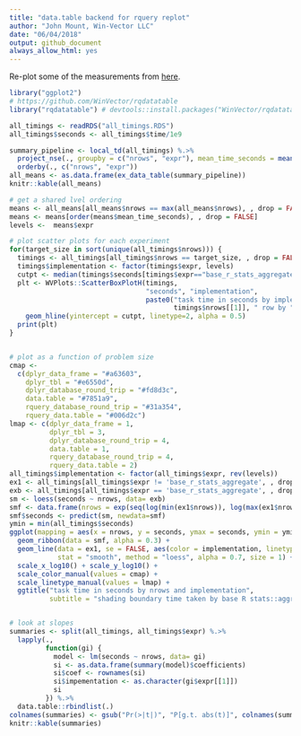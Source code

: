 ```yaml
---
title: "data.table backend for rquery replot"
author: "John Mount, Win-Vector LLC"
date: "06/04/2018"
output: github_document
always_allow_html: yes
---
```


Re-plot some of the measurements from [here](https://github.com/WinVector/rquery/blob/master/extras/data_table.md).

```r
library("ggplot2")
# https://github.com/WinVector/rqdatatable
library("rqdatatable") # devtools::install.packages("WinVector/rqdatatable")
```



```r
all_timings <- readRDS("all_timings.RDS")
all_timings$seconds <- all_timings$time/1e9

summary_pipeline <- local_td(all_timings) %.>%
  project_nse(., groupby = c("nrows", "expr"), mean_time_seconds = mean(seconds)) %.>%
  orderby(., c("nrows", "expr"))
all_means <- as.data.frame(ex_data_table(summary_pipeline))
knitr::kable(all_means)

# get a shared lvel ordering
means <- all_means[all_means$nrows == max(all_means$nrows), , drop = FALSE]
means <- means[order(means$mean_time_seconds), , drop = FALSE]
levels <-  means$expr

# plot scatter plots for each experiment
for(target_size in sort(unique(all_timings$nrows))) {
  timings <- all_timings[all_timings$nrows == target_size, , drop = FALSE]
  timings$implementation <- factor(timings$expr, levels)
  cutpt <- median(timings$seconds[timings$expr=="base_r_stats_aggregate"])
  plt <- WVPlots::ScatterBoxPlotH(timings, 
                                  "seconds", "implementation", 
                                  paste0("task time in seconds by implementation\n(",
                                         timings$nrows[[1]], " row by ", timings$ncols[[1]], " column task)")) +
    geom_hline(yintercept = cutpt, linetype=2, alpha = 0.5) 
  print(plt)
}


# plot as a function of problem size
cmap <- 
  c(dplyr_data_frame = "#a63603",
    dplyr_tbl = "#e6550d",
    dplyr_database_round_trip = "#fd8d3c",
    data.table = "#7851a9",
    rquery_database_round_trip = "#31a354",
    rquery_data.table = "#006d2c")
lmap <- c(dplyr_data_frame = 1,
          dplyr_tbl = 3,
          dplyr_database_round_trip = 4,
          data.table = 1,
          rquery_database_round_trip = 4,
          rquery_data.table = 2)
all_timings$implementation <- factor(all_timings$expr, rev(levels))
ex1 <- all_timings[all_timings$expr != 'base_r_stats_aggregate', , drop = FALSE]
exb <- all_timings[all_timings$expr == 'base_r_stats_aggregate', , drop = FALSE]
sm <- loess(seconds ~ nrows, data= exb)
smf <- data.frame(nrows = exp(seq(log(min(ex1$nrows)), log(max(ex1$nrows)), length.out = 100)))
smf$seconds <- predict(sm, newdata=smf)
ymin = min(all_timings$seconds)
ggplot(mapping = aes(x = nrows, y = seconds, ymax = seconds, ymin = ymin)) +
  geom_ribbon(data = smf, alpha = 0.3) +
  geom_line(data = ex1, se = FALSE, aes(color = implementation, linetype = implementation), 
            stat = "smooth", method = "loess", alpha = 0.7, size = 1) + 
  scale_x_log10() + scale_y_log10() +
  scale_color_manual(values = cmap) +
  scale_linetype_manual(values = lmap) +
  ggtitle("task time in seconds by nrows and implementation",
          subtitle = "shading boundary time taken by base R stats::aggregate() solution")


# look at slopes
summaries <- split(all_timings, all_timings$expr) %.>%
  lapply(., 
         function(gi) {
           model <- lm(seconds ~ nrows, data= gi)
           si <- as.data.frame(summary(model)$coefficients)
           si$coef <- rownames(si)
           si$impementation <- as.character(gi$expr[[1]])
           si
         }) %.>%
  data.table::rbindlist(.)
colnames(summaries) <- gsub("Pr(>|t|)", "P[g.t. abs(t)]", colnames(summaries), fixed = TRUE)
knitr::kable(summaries)
```




